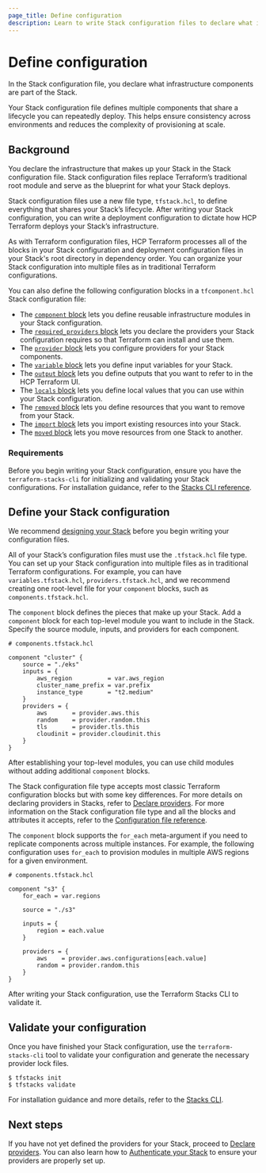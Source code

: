 ```yaml
---
page_title: Define configuration
description: Learn to write Stack configuration files to declare what infrastructure your Stack deploys.
---
```


# Define configuration

In the Stack configuration file, you declare what infrastructure components are part of the Stack.

Your Stack configuration file defines multiple components that share a lifecycle you can repeatedly deploy. This helps ensure consistency across environments and reduces the complexity of provisioning at scale.

## Background

You declare the infrastructure that makes up your Stack in the Stack configuration file. Stack configuration files replace Terraform’s traditional root module and serve as the blueprint for what your Stack deploys.

Stack configuration files use a new file type, `tfstack.hcl`, to define everything that shares your Stack’s lifecycle. After writing your Stack configuration, you can write a deployment configuration to dictate how HCP Terraform deploys your Stack’s infrastructure.

As with Terraform configuration files, HCP Terraform processes all of the blocks in your Stack configuration and deployment configuration files in your Stack's root directory in dependency order. You can organize your Stack configuration into multiple files as in traditional Terraform configurations.

You can also define the following configuration blocks in a `tfcomponent.hcl` Stack configuration file:
- The [`component` block](/terraform/language/block/stack/component) lets you define reusable infrastructure modules in your Stack configuration.
- The [`required_providers` block](/terraform/language/block/stack/required_providers) lets you declare the providers your Stack configuration requires so that Terraform can install and use them.
- The [`provider` block](/terraform/language/block/provider) lets you configure providers for your Stack components.
- The [`variable` block](/terraform/language/block/variable) lets you define input variables for your Stack.
- The [`output` block](/terraform/language/block/output) lets you define outputs that you want to refer to in the HCP Terraform UI.
- The [`locals` block](/terraform/language/block/locals) lets you define local values that you can use within your Stack configuration.
- The [`removed` block](/terraform/language/block/stack/removed) lets you define resources that you want to remove from your Stack.
- The [`import` block](/terraform/language/block/stack/import) lets you import existing resources into your Stack.
- The [`moved` block](/terraform/language/block/stack/moved) lets you move resources from one Stack to another.


### Requirements

Before you begin writing your Stack configuration, ensure you have the `terraform-stacks-cli` for initializing and validating your Stack configurations. For installation guidance, refer to the [Stacks CLI reference](/terraform/language/stacks/reference/tfstacks-cli).

## Define your Stack configuration

We recommend [designing your Stack](/terraform/language/stacks/design) before you begin writing your configuration files.

All of your Stack’s configuration files must use the `.tfstack.hcl` file type. You can set up your Stack configuration into multiple files as in traditional Terraform configurations. For example, you can have `variables.tfstack.hcl`, `providers.tfstack.hcl`, and we recommend creating one root-level file for your `component` blocks, such as `components.tfstack.hcl`.

The `component` block defines the pieces that make up your Stack. Add a `component` block for each top-level module you want to include in the Stack. Specify the source module, inputs, and providers for each component.

```hcl
# components.tfstack.hcl

component "cluster" {
    source = "./eks"
    inputs = {
        aws_region          = var.aws_region
        cluster_name_prefix = var.prefix
        instance_type       = "t2.medium"
    }
    providers = {
        aws       = provider.aws.this
        random    = provider.random.this
        tls       = provider.tls.this
        cloudinit = provider.cloudinit.this
    }
}
```

After establishing your top-level modules, you can use child modules without adding additional `component` blocks.

The Stack configuration file type accepts most classic Terraform configuration blocks but with some key differences. For more details on declaring providers in Stacks, refer to [Declare providers](/terraform/language/stacks/create/declare-providers). For more information on the Stack configuration file type and all the blocks and attributes it accepts, refer to the [Configuration file reference](/terraform/language/stacks/reference/tfstack).

The `component` block supports the `for_each` meta-argument if you need to replicate components across multiple instances. For example, the following configuration uses `for_each` to provision modules in multiple AWS regions for a given environment.

```hcl
# components.tfstack.hcl

component "s3" {
    for_each = var.regions

    source = "./s3"

    inputs = {
        region = each.value
    }

    providers = {
        aws    = provider.aws.configurations[each.value]
        random = provider.random.this
    }
}
```

After writing your Stack configuration, use the Terraform Stacks CLI to validate it.

## Validate your configuration

Once you have finished your Stack configuration, use the `terraform-stacks-cli` tool to validate your configuration and generate the necessary provider lock files.

```shell-session
$ tfstacks init
$ tfstacks validate
```

For installation guidance and more details, refer to the [Stacks CLI](/terraform/language/stacks/reference/tfstacks-cli).

## Next steps

If you have not yet defined the providers for your Stack, proceed to [Declare providers](/terraform/language/stacks/create/declare-providers). You can also learn how to [Authenticate your Stack](/terraform/language/stacks/deploy/authenticate) to ensure your providers are properly set up.
